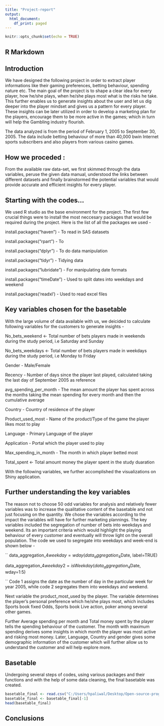 ---
title: "Project-report"
output:
  html_document:
    df_print: paged
---

```{r setup, include=FALSE}
knitr::opts_chunk$set(echo = TRUE)
```

## R Markdown


## Introduction

We have designed the following project in order to extract player informations like their gaming preferences, betting behaviour, spending nature etc. The main goal of the project is to shape a clear idea for every player, how he/she plays, when he/she plays most what is the risks he take. This further enables us to generate insights about the user and let us dig deeper into the player mindset and gives us a pattern for every player. These insights can be later utilized in order to develop a marketing plan for the players, encourage them to be more active in the games; which in turn will help the Gambling industry flourish.

The data analyzed is from the period of February 1, 2005 to September 30, 2005. The data include betting behaviour of more than 40,000 bwin Internet sports subscribers and also players from various casino games.



## How we proceded :

From the available raw data-set, we first skimmed through the data variables, peruse the given data manual, understood the links between different datasets and finally brainstormed the potential variables that would provide accurate and efficient insights for every player. 

## Starting with the codes...

We used R studio as the base environment for the project. The first few crucial things were to install the most neccesary packages that would be required during the project. Here is the list of all the packages we used -

install.packages("haven")      - To read in SAS datasets          

install.packages("rpart")      - To        

install.packages("dplyr")      - To do data manipulation 

install.packages("tidyr")      - Tidying data       

install.packages("lubridate")  - For manipulating date formats

install.packages("timeDate")   - Used to split dates into weekdays and weekend       

install.packages('readxl')     - Used to read excel files 




## Key variables chosen for the basetable 


With the large volume of data available with us, we deicided to calculate following variables for the customers to generate insights - 

No_bets_weekend <- Total number of bets players made in weekends during the study period, i.e Saturday and Sunday

No_bets_weekdays <- Total number of bets players made in weekdays during the study period, i.e Monday to Friday 

Gender - Male/Female

Recency - Number of days since the player last played, calculated taking the last day of September 2005 as reference 

avg_spending_per_month - The mean amount the player has spent across the months taking the mean spending for every month and then the cumulative average

Country - Country of residence of the player 

Product_used_most - Name of the product/Type of the game the player likes most to play 

Language - Primary Language of the player 

Application - Portal which the player used to play 

Max_spending_in_month - The month in which player betted most 

Total_spent <- Total amount money the player spent in the study duaration 


With the following variables, we further accomplished the visualizations on Shiny application.




## Further understanding the key variables 

The reason not to choose 50 odd variables for analysis and relatively fewer variables was to increase the qualitative content of the basetable and not just focusing on the quantity. We chose the variables according to the impact the variables will have for further marketing plannings. The key variables included the segregation of number of bets into weekdays and weekend. Its an important criteria which would highlight the playing behaviour of every customer and eventually will throw light on the overall population. The code we used to segregate into weekdays and week-end is shown below - 

`` data_aggregation_4$weekday = wday(data_aggregation_4$Date, label=TRUE) 

 data_aggregation_4$weekday2 = isWeekday(data_aggregation_4$Date, wday=1:5)
 
 ``
Code 1 assigns the date as the number of day in the particular week for year 2005, while code 2 segregates them into weekdays and weekend.

Next variable the product_most_used by the player. The variable determines the player's personal preference which he/she plays most, which includes Sports book fixed Odds, Sports book Live action, poker among several other games.

Further Average spending per month and Total money spent by the player tells the spending behaviour of the customer. The month with maximum spending derives some insights in which month the player was most active and risking most money.
Later, Language, Country and gender gives some demographic information of the customer which will further allow us to understand the customer and will help explore more.

## Basetable

Undergoing several steps of codes, using various packages and their functions and with the help of some data cleaning, the final basetable was created.

```{r, echo=FALSE}
basetable_final <- read.csv("C:/Users/hpaliwal/Desktop/Open-source-programming-master/Group Assignment/basetable_update.csv")
basetable_final <- basetable_final[-1]
head(basetable_final)
```






## Conclusions 













